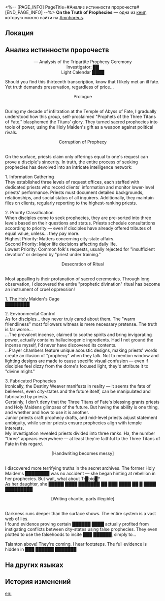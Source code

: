 <%-- [PAGE_INFO]
PageTitle=#Анализ истинности пророчеств#
[END_PAGE_INFO] --%>
{{Дополнить}}
{{Книга Инфобокс
|id           = 500
|partIds      = 190824
|Название     = On the Truth of Prophecies
|Изображение  = Предмет Книга Амфореус 4.png
|Мир          = Amphoreus
|Томов        = 1
|Автор        = <!--нужно добавить-->
|Описание     = Copy of an unknown investigator's report (13th edition). Some passages have been deliberately erased, making the full content indecipherable.
|Том1         = {{tx}}
|Источник1    = {{tx|Отсутствует источник}}
|Персонажи    = Talanton
|Фракции      = 
}}
'''On the Truth of Prophecies''' — одна из [[Книги|книг]], которую можно найти на [[Amphoreus]].

==Локация==
{{Отметка карты|<!--название карты-->|<!--id отметки-->}}

==Анализ истинности пророчеств==
<div align="center">&mdash; Analysis of the Tripartite Prophecy Ceremony<br />
Investigator: ██<br />
Light Calendar ████</div>

Should you find this thirteenth transcription, know that I likely met an ill fate. Yet truth demands preservation, regardless of price...

<div align="center">Prologue</div><br />During my decade of infiltration at the Temple of Abyss of Fate, I gradually understood how this group, self-proclaimed "Prophets of the Three Titans of Fate," blasphemed the Titans' glory. They turned sacred prophecies into tools of power, using the Holy Maiden's gift as a weapon against political rivals.

<div align="center">Corruption of Prophecy</div><br />On the surface, priests claim only offerings equal to one's request can prove a disciple's sincerity. In truth, the entire process of seeking prophecies has devolved into an intricate intelligence network:

1. Information Gathering<br />
They established three levels of request offices, each staffed with dedicated priests who record clients' information and monitor lower-level priests' performance. Priests must document detailed backgrounds, relationships, and social status of all inquirers. Additionally, they maintain files on clients, regularly reporting to the highest-ranking priests.

2. Priority Classification<br />
When disciples come to seek prophecies, they are pre-sorted into three levels based on their questions and status. Priests schedule consultations according to priority &mdash; even if disciples have already offered tributes of equal value, unless... they pay more.<br />
Highest Priority: Matters concerning city-state affairs.<br />
Second Priority: Major life decisions affecting daily life.<br />
Lowest Priority: Common folk's requests, usually rejected for "insufficient devotion" or delayed by "priest under training."

<div align="center">Desecration of Ritual</div><br />Most appalling is their profanation of sacred ceremonies. Through long observation, I discovered the entire "prophetic divination" ritual has become an instrument of cruel oppression!

1. The Holy Maiden's Cage<br />
████████

2. Environmental Control<br />
As for disciples... they never truly cared about them. The "warm friendliness" most followers witness is mere necessary pretense. The truth is far worse...<br />
...The prevalent incense, claimed to soothe spirits and bring invigorating power, actually contains hallucinogenic ingredients. Had I not ground the incense myself, I'd never have discovered its contents.<br />
...Prayer chambers feature unique acoustic designs, making priests' words create an illusion of "prophecy" when they talk. Not to mention window and lighting designs are made to cause specific visual confusion &mdash; even if disciples feel dizzy from the dome's focused light, they'd attribute it to "divine might."

3. Fabricated Prophecies<br />
Ironically, the Destiny Weaver manifests in reality &mdash; it seems the fate of believers, even city-states and the future itself, can be manipulated and fabricated by priests.<br />
Certainly, I don't deny that the Three Titans of Fate's blessing grants priests and Holy Maidens glimpses of the future. But having the ability is one thing, and whether and how to use it is another.<br />
Junior priests craft prophecy drafts, and mid-level priests adjust statement ambiguity, while senior priests ensure prophecies align with temple interests.<br />
My investigation revealed priests divided into three ranks. Ha, the number "three" appears everywhere &mdash; at least they're faithful to the Three Titans of Fate in this regard.

<div align="center">[Handwriting becomes messy]</div><br />I discovered more terrifying truths in the secret archives. The former Holy Maiden's ████████ was no accident &mdash; she began hinting at rebellion in her prophecies. But wait, what about Tr█bio█?<br />
As her daughter, she █████ ████ ███████ ██ ███ ████ ██ █ ████ █████████

<div align="center">[Writing chaotic, parts illegible]</div><br />Darkness runs deeper than the surface shows. The entire system is a vast web of lies.<br />
I found evidence proving certain ██████ ████ actually profited from instigating conflicts between city-states using false prophecies. They even plotted to use the falsehoods to incite ███ ██████, simply to...

Talanton above! They're coming. I hear footsteps. The full evidence is hidden in ███ ██████ ███████

==На других языках==
{{На других языках
|en   = On the Truth of Prophecies
|zhs  = 预言真相考
|zht  = 預言真相考
|ja   = 預言の真相に関する考察
|ko   = 예언의 진상 고찰
|es   = Estudio sobre la verdad de las profecías
|fr   = À propos la vérité des prophéties
|ru   = Анализ истинности пророчеств
|th   = ความจริงหลังคำพยากรณ์
|vi   = Xác Thực Chân Tướng Tiên Tri
|de   = Eine Untersuchung zur Wahrhaftigkeit der Prophezeiung
|id   = Uji Kebenaran Ramalan
|pt   = Da Veracidade das Profecias
}}

==История изменений==
{{История изменений|3.5}}

[[en:]]